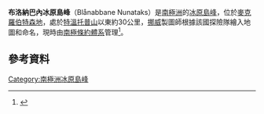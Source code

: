 {{expand|time=2014-01-02T16:52:04+00:00}}
{{Coord|68|2|S|63|1|E|source:GNIS|display=title}}
{{Infobox mountain
| name              = 布洛納巴內冰原島峰
| native_name       = Blånabbane Nunataks
| native_name_lang  = 
| location          = {{ATA}}[[麥克羅伯特森地|麥克羅伯特森地]]
| type              = [[冰原島峰|冰原島峰]]
}}
'''布洛納巴內冰原島峰'''（Blånabbane Nunataks）是[[南極洲|南極洲]]的[[冰原島峰|冰原島峰]]，位於[[麥克羅伯特森地|麥克羅伯特森地]]，處於[[特溫托普山|特溫托普山]]以東約30公里，[[挪威|挪威]]製圖師根據該國探險隊繪入地圖和命名，現時由[[南極條約體系|南極條約體系]]管理<ref name=gnis>{{cite gnis | type = antarid | id = 1505| name = Blånabbane Nunataks | accessdate = 2011-07-25}}</ref>。

==參考資料==
<references />

{{Antarctica-geo-stub}}

{{DEFAULTSORT:Blånabbane}}
[[Category:南極洲冰原島峰|Category:南極洲冰原島峰]]